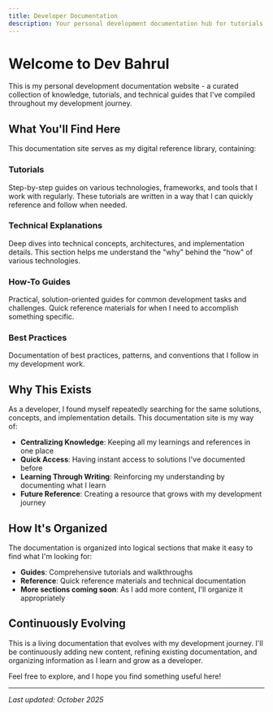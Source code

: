 ```yaml
---
title: Developer Documentation
description: Your personal development documentation hub for tutorials, guides, and technical explanations.
---
```


# Welcome to Dev Bahrul

This is my personal development documentation website - a curated collection of knowledge, tutorials, and technical guides that I've compiled throughout my development journey.

## What You'll Find Here

This documentation site serves as my digital reference library, containing:

### Tutorials
Step-by-step guides on various technologies, frameworks, and tools that I work with regularly. These tutorials are written in a way that I can quickly reference and follow when needed.

### Technical Explanations
Deep dives into technical concepts, architectures, and implementation details. This section helps me understand the "why" behind the "how" of various technologies.

### How-To Guides
Practical, solution-oriented guides for common development tasks and challenges. Quick reference materials for when I need to accomplish something specific.

### Best Practices
Documentation of best practices, patterns, and conventions that I follow in my development work.

## Why This Exists

As a developer, I found myself repeatedly searching for the same solutions, concepts, and implementation details. This documentation site is my way of:

- **Centralizing Knowledge**: Keeping all my learnings and references in one place
- **Quick Access**: Having instant access to solutions I've documented before
- **Learning Through Writing**: Reinforcing my understanding by documenting what I learn
- **Future Reference**: Creating a resource that grows with my development journey

## How It's Organized

The documentation is organized into logical sections that make it easy to find what I'm looking for:

- **Guides**: Comprehensive tutorials and walkthroughs
- **Reference**: Quick reference materials and technical documentation
- **More sections coming soon**: As I add more content, I'll organize it appropriately

## Continuously Evolving

This is a living documentation that evolves with my development journey. I'll be continuously adding new content, refining existing documentation, and organizing information as I learn and grow as a developer.

Feel free to explore, and I hope you find something useful here!

---

*Last updated: October 2025*
